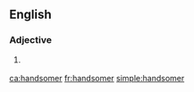==English==

===Adjective===
{{head|en|adjective comparative form}}

# {{context|obsolete|lang=en}} {{en-comparative of|handsome}}

[[ca:handsomer]]
[[fr:handsomer]]
[[simple:handsomer]]